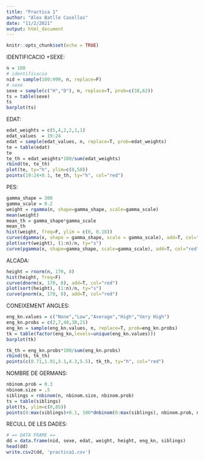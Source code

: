 ---
title: "Practica 1"
author: "Alex Batlle Casellas"
date: "11/2/2021"
output: html_document
---

```{r setup, include=FALSE}
knitr::opts_chunk$set(echo = TRUE)
```
IDENTIFICACIO +SEXE:
```{r}
n = 100
# identificacio
nid = sample(100:999, n, replace=F)
# sexe
sexe = sample(c("H","D"), n, replace=T, prob=c(38,62))
ts = table(sexe)
ts
barplot(ts)
```

EDAT:
```{r}
edat_weights = c(5,4,2,2,1,1)
edat_values  = 19:24
edat = sample(edat_values, n, replace=T, prob=edat_weights)
te = table(edat)
te
te_th = edat_weights*100/sum(edat_weights)
rbind(te, te_th)
plot(te, ty="h", ylim=c(0,50))
points(19:24+0.1, te_th, ty="h", col="red")
```

PES:
```{r}
gamma_shape = 300
gamma_scale = 0.2
weight = rgamma(n, shape=gamma_shape, scale=gamma_scale)
mean(weight)
mean_th = gamma_shape*gamma_scale
mean_th
hist(weight, freq=F, ylim = c(0, 0.18))
curve(dgamma(x, shape = gamma_shape, scale = gamma_scale), add=T, col="red")
plot(sort(weight), (1:n)/n, ty="s")
curve(pgamma(x, shape=gamma_shape, scale=gamma_scale), add=T, col="red")
```

ALCADA:
```{r}
height = rnorm(n, 170, 8)
hist(height, freq=F)
curve(dnorm(x, 170, 8), add=T, col="red")
plot(sort(height), (1:n)/n, ty="s")
curve(pnorm(x, 170, 8), add=T, col="red")
```

CONEIXEMENT ANGLES:
```{r}
eng_kn.values = c("None","Low","Average","High","Very High")
eng_kn.probs = c(2,7,40,30,21)
eng_kn = sample(eng_kn.values, n, replace=T, prob=eng_kn.probs)
tk = table(factor(eng_kn,levels=unique(eng_kn.values)))
barplot(tk)

tk_th = eng_kn.probs*100/sum(eng_kn.probs)
rbind(tk, tk_th)
points(c(0.71,1.91,3.1,4.3,5.5), tk_th, ty="h", col="red")


```

NOMBRE DE GERMANS:
```{r}
nbinom.prob = 0.3
nbinom.size = .5
siblings = rnbinom(n, nbinom.size, nbinom.prob)
ts = table(siblings)
plot(ts, ylim=c(0,85))
points(0:max(siblings)+0.1, 100*dnbinom(0:max(siblings), nbinom.prob, nbinom.size), ty="h", col="red")
```

RECULL DE LES DADES:
```{r}
# == DATA FRAME ==
dd = data.frame(nid, sexe, edat, weight, height, eng_kn, siblings)
head(dd)
write.csv2(dd, 'practica1.csv')
```